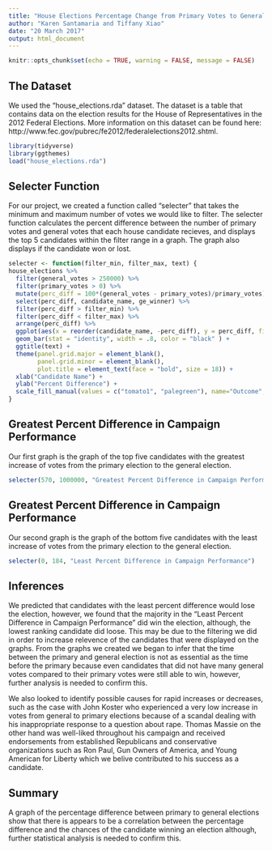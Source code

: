 ```yaml
---
title: "House Elections Percentage Change from Primary Votes to General Votes"
author: "Karen Santamaria and Tiffany Xiao"
date: "20 March 2017"
output: html_document
---
```


```r
knitr::opts_chunk$set(echo = TRUE, warning = FALSE, message = FALSE)
```

## The Dataset
We used the "house_elections.rda" dataset. The dataset is a table that contains data on the election results for the House of Representatives in the 2012 Federal Elections. More information on this dataset can be found here: http://www.fec.gov/pubrec/fe2012/federalelections2012.shtml.
```r
library(tidyverse)
library(ggthemes)
load("house_elections.rda")
```

## Selecter Function
For our project, we created a function called "selecter" that takes the minimum and maximum number of votes we would like to filter. The selecter function calculates the percent difference between the number of primary votes and general votes that each house candidate recieves, and displays the top 5 candidates within the filter range in a graph. The graph also displays if the candidate won or lost. 

```r
selecter <- function(filter_min, filter_max, text) {
house_elections %>%
  filter(general_votes > 250000) %>%
  filter(primary_votes > 0) %>%
  mutate(perc_diff = 100*(general_votes - primary_votes)/primary_votes) %>%
  select(perc_diff, candidate_name, ge_winner) %>%
  filter(perc_diff > filter_min) %>%
  filter(perc_diff < filter_max) %>%
  arrange(perc_diff) %>% 
  ggplot(aes(x = reorder(candidate_name, -perc_diff), y = perc_diff, fill = ge_winner)) +
  geom_bar(stat = "identity", width = .8, color = "black" ) +
  ggtitle(text) +
  theme(panel.grid.major = element_blank(),
        panel.grid.minor = element_blank(),
        plot.title = element_text(face = "bold", size = 18)) + 
  xlab("Candidate Name") +
  ylab("Percent Difference") +
  scale_fill_manual(values = c("tomato1", "palegreen"), name="Outcome", breaks=c("N", "W"), labels=c("Lost", "Won")) 
}
```

## Greatest Percent Difference in Campaign Performance
Our first graph is the graph of the top five candidates with the greatest increase of votes from the primary election to the general election. 
```r
selecter(570, 1000000, "Greatest Percent Difference in Campaign Performance")
```

## Greatest Percent Difference in Campaign Performance
Our second graph is the graph of the bottom five candidates with the least increase of votes from the primary election to the general election. 
```r
selecter(0, 184, "Least Percent Difference in Campaign Performance")
```

## Inferences
We predicted that candidates with the least percent difference would lose the election, however, we found that the majority in the "Least Percent Difference in Campaign Performance" did win the election, although, the lowest ranking candidate did loose. This may be due to the filtering we did in order to increase relevence of the candidates that were displayed on the graphs.  From the graphs we created we began to infer that the time between the primary and general election is not as essential as the time before the primary because even candidates that did not have many general votes compared to their primary votes were still able to win, however, further analysis is needed to confirm this.

We also looked to identify possible causes for rapid increases or decreases, such as the case with John Koster who experienced a very low increase in votes from general to primary elections because of a scandal dealing with his inappropriate response to a question about rape. Thomas Massie on the other hand was well-liked throughout his campaign and received endorsements from established Republicans and conservative organizations such as Ron Paul, Gun Owners of America, and Young American for Liberty which we belive contributed to his success as a candidate.


## Summary
A graph of the percentage difference between primary to general elections show that there is appears to be a correlation between the percentage difference and the chances of the candidate winning an election although, further statistical analysis is needed to confirm this.

